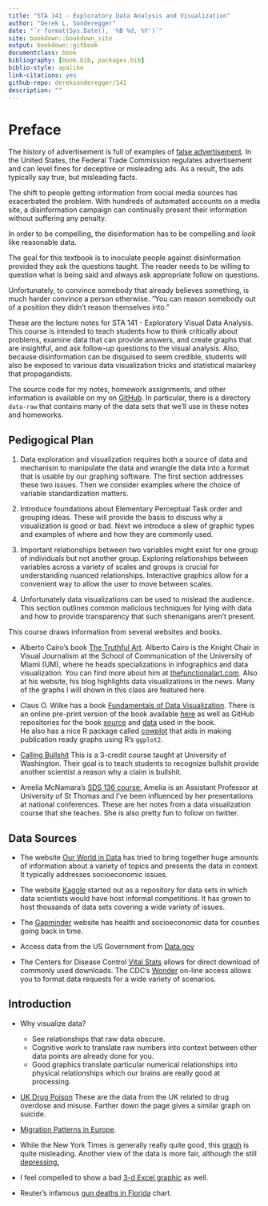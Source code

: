 ```yaml
--- 
title: "STA 141 - Exploratory Data Analysis and Visualization"
author: "Derek L. Sonderegger"
date: "`r format(Sys.Date(), '%B %d, %Y')`"
site: bookdown::bookdown_site
output: bookdown::gitbook
documentclass: book
bibliography: [book.bib, packages.bib]
biblio-style: apalike
link-citations: yes
github-repo: dereksonderegger/141
description: ""
---
```


# Preface {-}

The history of advertisement is full of examples of 
[false advertisement](https://en.wikipedia.org/wiki/False_advertising). 
In the United States, the Federal Trade Commission regulates advertisement and
can level fines for deceptive or misleading ads. As a result, the ads typically
say true, but misleading facts.

The shift to people getting information from social media sources has exacerbated
the problem. With hundreds of automated accounts on a media site, a disinformation
campaign can continually present their information without suffering any 
penalty.

In order to be compelling, the disinformation has to be compelling and *look*
like reasonable data.

The goal for this textbook is to inoculate people against disinformation
provided they ask the questions taught. The reader needs to be willing to question
what is being said and always ask appropriate follow on questions.

Unfortunately, to convince somebody that already believes something, is much 
harder convince a person otherwise.
"You can reason somebody out of a position they didn't reason themselves into."

These are the lecture notes for STA 141 - Exploratory Visual Data Analysis. This 
course is intended to teach students how to think critically about problems, 
examine data that can provide answers, and create graphs that are insightful, 
and ask follow-up questions to the visual analysis. Also, because disinformation 
can be disguised to seem credible, students will also be exposed to various data 
visualization tricks and statistical malarkey that propagandists.

The source code for my notes, homework assignments, and other information is 
available on my on [GitHub](https://github.com/dereksonderegger/141). In particular, 
there is a directory `data-raw` that contains many of the data sets that we'll use 
in these notes and homeworks.


## Pedigogical Plan

1.  Data exploration and visualization requires both a source of data and mechanism 
    to manipulate the data and wrangle the data into a format that is usable by our 
    graphing software. The first section addresses these two issues. 
    Then we consider examples where the choice of variable standardization matters.

2.  Introduce foundations about Elementary Perceptual Task order and grouping ideas. 
    These will provide the basis to discuss why a visualization is good or bad. 
    Next we introduce a slew of graphic types and examples of where and how they 
    are commonly used. 

3.  Important relationships between two variables might exist for one group of 
    individuals but not another group. Exploring relationships between variables 
    across a variety of scales and groups is crucial for understanding nuanced 
    relationships. Interactive graphics allow for a convenient way to allow the 
    user to move between scales.

4.  Unfortunately data visualizations can be used to mislead the audience. This 
    section outlines common malicious techniques for lying with data and how to 
    provide transparency that such shenanigans aren't present.








This course draws information from several websites and books.

*   Alberto Cairo's book 
    [The Truthful Art](https://www.amazon.com/dp/0321934075/ref=cm_sw_em_r_mt_dp_U_C6zxDbY6JT04F). 
    Alberto Cairo is the Knight Chair in Visual Journalism at the School of 
    Communication of the University of Miami (UM), where he heads specializations 
    in infographics and data visualization. You can find more about him at 
    [thefunctionalart.com](http://www.thefunctionalart.com). Also at his website, 
    his blog highlights data visualizations in the news. Many of the graphs 
    I will shown in this class are featured here. 

*   Claus O. Wilke has a book 
    [Fundamentals of Data Visualization](https://www.amazon.com/dp/1492031089/ref=cm_sw_em_r_mt_dp_U_DvAxDbV7NFYY6). 
    There is an online pre-print version of the book available 
    [here](https://serialmentor.com/dataviz/) 
    as well as GitHub repositories for the book 
    [source](https://github.com/clauswilke/dataviz) 
    and 
    [data](https://github.com/clauswilke/dviz.supp) used in the book.  
    He also has a nice R package called 
    [cowplot](https://cran.r-project.org/web/packages/cowplot/vignettes/introduction.html) 
    that aids in making publication ready graphs using R's `ggplot2`.

*   [Calling Bullshit](https://callingbullshit.org) This is a 3-credit course 
    taught at University of Washington. Their goal is to teach students to 
    recognize bullshit provide another scientist a reason why a claim is bullshit.

*   Amelia McNamara's [SDS 136 course.](http://www.amelia.mn/sds136/index.html) 
    Amelia is an Assistant Professor at University of St Thomas and I've been 
    influenced by her presentations at national conferences. These are her notes 
    from a data visualization course that she teaches. She is also pretty fun 
    to follow on twitter.


## Data Sources

*  The website [Our World in Data](https://ourworldindata.org) has tried to bring 
    together huge amounts of information about a variety of topics and presents 
    the data in context. It typically addresses socioeconomic issues.

*   The website [Kaggle](https://www.kaggle.com) started out as a repository for 
    data sets in which data scientists would have host informal competitions. 
    It has grown to host thousands of data sets covering a wide variety of issues.

*   The [Gapminder](https://www.gapminder.org) website has health and 
    socioeconomic data for counties going back in time.

* Access data from the US Government from [Data.gov](http://www.data.gov)

*   The Centers for Disease Control 
    [Vital Stats](https://www.cdc.gov/nchs/data_access/vitalstatsonline.htm) 
    allows for direct download of commonly used downloads. The CDC's 
    [Wonder](https://wonder.cdc.gov) 
    on-line access allows you to format data requests for a wide variety of scenarios.

## Introduction
* Why visualize data?
    *   See relationships that raw data obscure.
    *   Cognitive work to translate raw numbers into context between other data 
        points are already done for you.
    *   Good graphics translate particular numerical relationships into physical 
        relationships which our brains are really good at processing.
    

*   [UK Drug Poison](https://www.ons.gov.uk/peoplepopulationandcommunity/healthandsocialcare/healthandwellbeing/articles/middleagedgenerationmostlikelytodiebysuicideanddrugpoisoning/2019-08-13) 
    These are the data from the UK related to drug overdose and misuse. Farther down the page gives a similar graph on suicide.

* [Migration Patterns in Europe](https://www.torre.nl/EUmoves/).

* While the New York Times is generally really quite good, this [graph](https://www.nytimes.com/2016/11/29/world/americas/western-liberal-democracy.html?_r=0) is quite misleading. Another view of the data is more fair, although the still 
[depressing.](https://1.bp.blogspot.com/-RQ66mUnaw9Y/XT2gT0j8-tI/AAAAAAAAKoU/G5eOqwdoXS4aW_n0s5-OPWTwes3rdDS6ACLcBGAs/s1600/democracy2.png)

* I feel compelled to show a bad [3-d Excel graphic](https://consultantjournal.com/blog/use-3d-charts-at-your-own-risk) as well.

* Reuter's infamous [gun deaths in Florida](https://callingbullshit.org/tools/img/stand_your_ground.png) chart.

